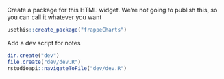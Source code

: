 Create a package for this HTML widget.
We're not going to publish this, so you can call it whatever you want

```r
usethis::create_package("frappeCharts")
```

Add a dev script for notes

```r
dir.create("dev")
file.create("dev/dev.R")
rstudioapi::navigateToFile("dev/dev.R")
```


